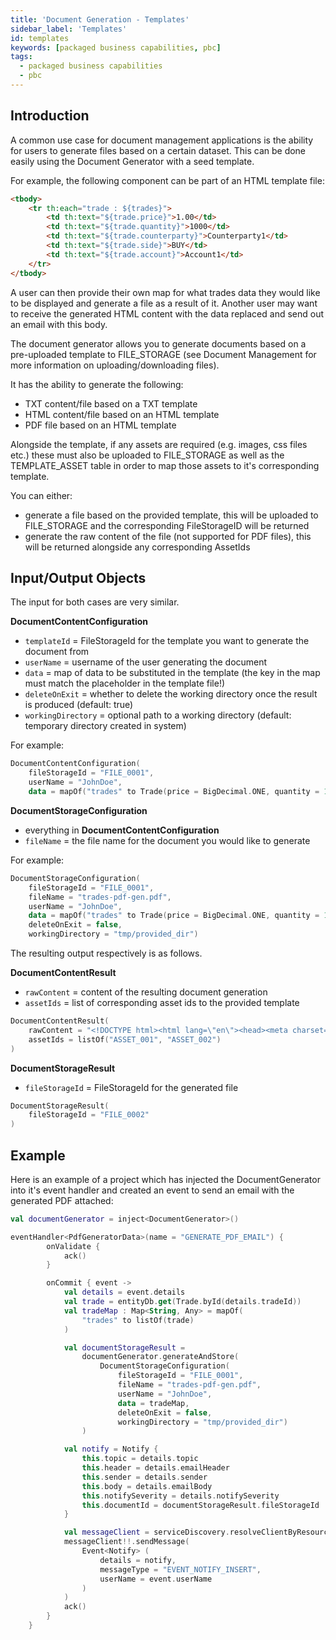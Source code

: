 ```yaml
---
title: 'Document Generation - Templates'
sidebar_label: 'Templates'
id: templates
keywords: [packaged business capabilities, pbc]
tags:
  - packaged business capabilities
  - pbc
---
```


## Introduction

A common use case for document management applications is the ability for users to generate files based on a certain dataset.
This can be done easily using the Document Generator with a seed template.

For example, the following component can be part of an HTML template file:
```html
<tbody>
    <tr th:each="trade : ${trades}">
        <td th:text="${trade.price}">1.00</td>
        <td th:text="${trade.quantity}">1000</td>
        <td th:text="${trade.counterparty}">Counterparty1</td>
        <td th:text="${trade.side}">BUY</td>
        <td th:text="${trade.account}">Account1</td>
    </tr>
</tbody>
```
A user can then provide their own map for what trades data they would like to be displayed and generate a file as a result of it.
Another user may want to receive the generated HTML content with the data replaced and send out an email with this body.

The document generator allows you to generate documents based on a pre-uploaded template to FILE_STORAGE (see Document Management for more information on uploading/downloading files).

It has the ability to generate the following:
- TXT content/file based on a TXT template
- HTML content/file based on an HTML template
- PDF file based on an HTML template

Alongside the template, if any assets are required (e.g. images, css files etc.) these must also be uploaded to FILE_STORAGE as well as the TEMPLATE_ASSET table in order to map those assets to it's corresponding template.

You can either:
- generate a file based on the provided template, this will be uploaded to FILE_STORAGE and the corresponding FileStorageID will be returned
- generate the raw content of the file (not supported for PDF files), this will be returned alongside any corresponding AssetIds

## Input/Output Objects

The input for both cases are very similar.

**DocumentContentConfiguration**
- `templateId` = FileStorageId for the template you want to generate the document from
- `userName` = username of the user generating the document
- `data` = map of data to be substituted in the template (the key in the map must match the placeholder in the template file!)
- `deleteOnExit` = whether to delete the working directory once the result is produced (default: true)
- `workingDirectory` = optional path to a working directory (default: temporary directory created in system)

For example:
```kotlin
DocumentContentConfiguration(
    fileStorageId = "FILE_0001",
    userName = "JohnDoe",
    data = mapOf("trades" to Trade(price = BigDecimal.ONE, quantity = 1, counterparty = "counterparty", side = Side.BUY, account = "account")))
```

**DocumentStorageConfiguration**
- everything in **DocumentContentConfiguration**
- `fileName` = the file name for the document you would like to generate

For example:
```kotlin
DocumentStorageConfiguration(
    fileStorageId = "FILE_0001",
    fileName = "trades-pdf-gen.pdf",
    userName = "JohnDoe",
    data = mapOf("trades" to Trade(price = BigDecimal.ONE, quantity = 1, counterparty = "counterparty", side = Side.BUY, account = "account")),
    deleteOnExit = false,
    workingDirectory = "tmp/provided_dir")
```

The resulting output respectively is as follows.

**DocumentContentResult**
- `rawContent` = content of the resulting document generation
- `assetIds` = list of corresponding asset ids to the provided template

```kotlin
DocumentContentResult(
    rawContent = "<!DOCTYPE html><html lang=\"en\"><head><meta charset=\"UTF-8\">...",
    assetIds = listOf("ASSET_001", "ASSET_002")
)
```

**DocumentStorageResult**
- `fileStorageId` = FileStorageId for the generated file

```kotlin
DocumentStorageResult(
    fileStorageId = "FILE_0002"
)
```

## Example

Here is an example of a project which has injected the DocumentGenerator into it's event handler and created an event to send an email with the generated PDF attached:

```kotlin
val documentGenerator = inject<DocumentGenerator>()

eventHandler<PdfGeneratorData>(name = "GENERATE_PDF_EMAIL") {
        onValidate {
            ack()
        }

        onCommit { event ->
            val details = event.details
            val trade = entityDb.get(Trade.byId(details.tradeId))
            val tradeMap : Map<String, Any> = mapOf(
                "trades" to listOf(trade)
            )

            val documentStorageResult =
                documentGenerator.generateAndStore(
                    DocumentStorageConfiguration(
                        fileStorageId = "FILE_0001",
                        fileName = "trades-pdf-gen.pdf",
                        userName = "JohnDoe",
                        data = tradeMap,
                        deleteOnExit = false,
                        workingDirectory = "tmp/provided_dir")
                )

            val notify = Notify {
                this.topic = details.topic
                this.header = details.emailHeader
                this.sender = details.sender
                this.body = details.emailBody
                this.notifySeverity = details.notifySeverity
                this.documentId = documentStorageResult.fileStorageId
            }

            val messageClient = serviceDiscovery.resolveClientByResource("EVENT_NOTIFY_INSERT")
            messageClient!!.sendMessage(
                Event<Notify> (
                    details = notify,
                    messageType = "EVENT_NOTIFY_INSERT",
                    userName = event.userName
                )
            )
            ack()
        }
    }
```
